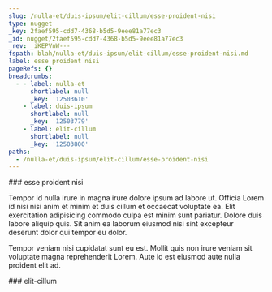 ```yaml
---
slug: /nulla-et/duis-ipsum/elit-cillum/esse-proident-nisi
type: nugget
_key: 2faef595-cdd7-4368-b5d5-9eee81a77ec3
_id: nugget/2faef595-cdd7-4368-b5d5-9eee81a77ec3
_rev: _iKEPVnW---
fspath: blah/nulla-et/duis-ipsum/elit-cillum/esse-proident-nisi.md
label: esse proident nisi
pageRefs: {}
breadcrumbs:
  - - label: nulla-et
      shortlabel: null
      _key: '12503610'
    - label: duis-ipsum
      shortlabel: null
      _key: '12503779'
    - label: elit-cillum
      shortlabel: null
      _key: '12503800'
paths:
  - /nulla-et/duis-ipsum/elit-cillum/esse-proident-nisi
---
```


<NuggetArea>
<Nugget slug="/nulla-et/duis-ipsum/elit-cillum/esse-proident-nisi" type="nugget" _key="2faef595-cdd7-4368-b5d5-9eee81a77ec3" _id="nugget/2faef595-cdd7-4368-b5d5-9eee81a77ec3" _rev="_iKEPVnW---" fspath="blah/nulla-et/duis-ipsum/elit-cillum/esse-proident-nisi.md" label="esse proident nisi" paths="/nulla-et/duis-ipsum/elit-cillum/esse-proident-nisi">
<NuggetBody>
### esse proident nisi

Tempor id nulla irure in magna irure dolore ipsum ad labore ut. Officia Lorem id nisi nisi anim et minim et duis cillum et occaecat voluptate ea. Elit exercitation adipisicing commodo culpa est minim sunt pariatur. Dolore duis labore aliquip quis. Sit anim ea laborum eiusmod nisi sint excepteur deserunt dolor qui tempor eu dolor.

Tempor veniam nisi cupidatat sunt eu est. Mollit quis non irure veniam sit voluptate magna reprehenderit Lorem. Aute id est eiusmod aute nulla proident elit ad.

</NuggetBody>
<Breadcrumbs>
<Crumbs>
<Crumb _key="12503610" label="nulla-et" /><Crumb _key="12503779" label="duis-ipsum" /><Crumb _key="12503800" label="elit-cillum" />
</Crumbs>
</Breadcrumbs>
</Nugget>

<NuggetsInbound>
</NuggetsInbound>
<NuggetsOutbound>
</NuggetsOutbound>
</NuggetArea>
<PassagesInbound>
<Passage direction="inbound" type="passage" _key="12503800" _id="passage/12503800" _rev="_iKEPVnS---" label="elit-cillum" passage="elit-cillum" fspath="blah/nulla-et/duis-ipsum/elit-cillum" paths="/nulla-et/duis-ipsum/elit-cillum" slug="/nulla-et/duis-ipsum/elit-cillum">
<NuggetBody>
### elit-cillum

</NuggetBody>
<Breadcrumbs>
<Crumbs>
<Crumb _key="12503610" label="nulla-et" /><Crumb _key="12503779" label="duis-ipsum" />
</Crumbs>
</Breadcrumbs>
</Passage>

</PassagesInbound>
<PassagesOutbound>
</PassagesOutbound>
